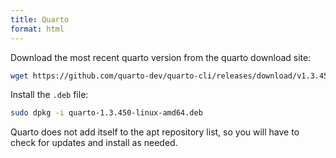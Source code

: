 ```yaml
---
title: Quarto
format: html
---
```


Download the most recent quarto version from the quarto download site:
```bash
wget https://github.com/quarto-dev/quarto-cli/releases/download/v1.3.450/quarto-1.3.450-linux-amd64.deb
```

Install the `.deb` file:
```bash
sudo dpkg -i quarto-1.3.450-linux-amd64.deb
```

Quarto does not add itself to the apt repository list, so you will have to check for updates and install as needed. 

